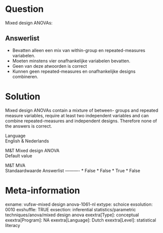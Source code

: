 Question
========
Mixed design ANOVAs:

Answerlist
----------
* Bevatten alleen een mix van within-group en repeated-measures
  variabelen.
* Moeten minstens vier onafhankelijke variabelen bevatten.
* Geen van deze atwoorden is correct
* Kunnen geen repeated-measures en onafhankelijke designs combineren.

Solution
========





Mixed design ANOVAs contain a mixture of between- groups and repeated
measure variables, require at least two independent variables and can
combine repeated-measures and independent designs. Therefore none of the
answers is correct.





Language  
English & Nederlands

M&T Mixed design ANOVA  
Default value

M&T MVA  
Standaardwaarde
Answerlist
----------
* False
* False
* True
* False

Meta-information
================
exname: vufsw-mixed design anova-1061-nl
extype: schoice
exsolution: 0010
exshuffle: TRUE
exsection: inferential statistics/parametric techniques/anova/mixed design anova
exextra[Type]: conceptual
exextra[Program]: NA
exextra[Language]: Dutch
exextra[Level]: statistical literacy

